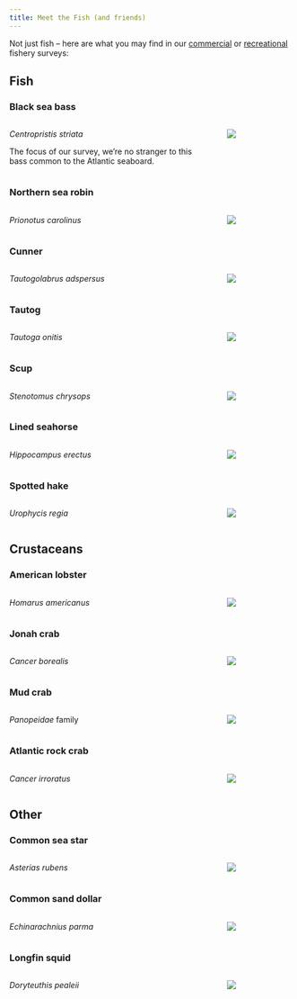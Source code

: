 ```yaml
---
title: Meet the Fish (and friends)
---
```


Not just fish -- here are what you may find in our [commercial](../frm/#commercial) or [recreational](../frm/#recreational) fishery surveys:

## Fish

### Black sea bass {#bsb}
::: columns
::: {.column width=72%}
*Centropristis striata*

The focus of our survey, we're no stranger to this bass common to the Atlantic seaboard.
:::
::: {.column width=3%}
:::
::: {.column width=25%}
![](images/frm/bsb.jpg)
:::
:::

### Northern sea robin {#searobin}
::: columns
::: {.column width=72%}
*Prionotus carolinus*

:::
::: {.column width=3%}
:::
::: {.column width=25%}
![](images/frm/sea_robin.jpg)
:::
:::

### Cunner {#cunner}
::: columns
::: {.column width=72%}
*Tautogolabrus adspersus*

:::
::: {.column width=3%}
:::
::: {.column width=25%}
![](images/frm/cunner.jpg)
:::
:::

### Tautog {#tautog}
::: columns
::: {.column width=72%}
*Tautoga onitis*

:::
::: {.column width=3%}
:::
::: {.column width=25%}
![](images/frm/tautog.jpg)
:::
:::

### Scup {#scup}
::: columns
::: {.column width=72%}
*Stenotomus chrysops*

:::
::: {.column width=3%}
:::
::: {.column width=25%}
![](images/frm/scup.jpg)
:::
:::

### Lined seahorse {#seahorse}
::: columns
::: {.column width=72%}
*Hippocampus erectus*

:::
::: {.column width=3%}
:::
::: {.column width=25%}
![](images/frm/lined_seahorse.jpg)
:::
:::

### Spotted hake {#hake}
::: columns
::: {.column width=72%}
*Urophycis regia*

:::
::: {.column width=3%}
:::
::: {.column width=25%}
![](images/frm/spotted_hake.jpg)
:::
:::

## Crustaceans

### American lobster {#lobster}
::: columns
::: {.column width=72%}
*Homarus americanus*

:::
::: {.column width=3%}
:::
::: {.column width=25%}
![](images/frm/american_lobster.jpg)
:::
:::

### Jonah crab {#jonah}
::: columns
::: {.column width=72%}
*Cancer borealis*

:::
::: {.column width=3%}
:::
::: {.column width=25%}
![](images/frm/jonah_crab.jpg)
:::
:::

### Mud crab {#mudcrab}
::: columns
::: {.column width=72%}
*Panopeidae* family

:::
::: {.column width=3%}
:::
::: {.column width=25%}
![](images/frm/mud_crab.jpg)
:::
:::

### Atlantic rock crab {#rockcrab}
::: columns
::: {.column width=72%}
*Cancer irroratus*

:::
::: {.column width=3%}
:::
::: {.column width=25%}
![](images/frm/rock_crab.jpg)
:::
:::

## Other

### Common sea star {#seastar}
::: columns
::: {.column width=72%}
*Asterias rubens*

:::
::: {.column width=3%}
:::
::: {.column width=25%}
![](images/frm/sea_star.jpg)
:::
:::

### Common sand dollar {#sanddollar}
::: columns
::: {.column width=72%}
*Echinarachnius parma*

:::
::: {.column width=3%}
:::
::: {.column width=25%}
![](images/frm/sea_star.jpg)
:::
:::

### Longfin squid {#squid}
::: columns
::: {.column width=72%}
*Doryteuthis pealeii*

:::
::: {.column width=3%}
:::
::: {.column width=25%}
![](images/frm/longfin.png)
:::
:::
